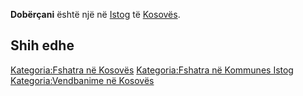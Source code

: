 {{Fshat në 
 | Emri                = Dobërçani
 | EmriAlt                = 
 | NAME_SHORT_FORM=      
 | NAME_GENERIC=      
 | NAME_SORT_NAME_RO=      DOBERCANI
 | FULL_NAME_RO = Dobërçani
 | FULL_NAME_ND_RO=Dobercani
 | SORT_NAME_RG=DOBERCANI
 | FULL_NAME_RG=Dobërçani
 | FULL_NAME_ND_RG=Dobercani
 | SRP_NAME_SHORT_FORM=      
 | SRP_NAME_GENERIC=      
 | SRP_NAME_SORT_NAME_RO=      
 | SRP_FULL_NAME_RO = 
 | SRP_FULL_NAME_ND_RO=
 | SRP_SORT_NAME_RG=
 | SRP_FULL_NAME_RG=
 | SRP_FULL_NAME_ND_RG=
 | Emri (Rasa dhanore) = 
 | Figura              = 
 | Shteti              = Kosovo
 | Komuna              = Istog
 | Kodi postar         = 
 | Sipërfaqja          = 

 | Popullsia           = 

 | Regj. i popullsisë  = 
 | Dend. e popullsisë  = 
 | Faqja zyrtare       = 
 <!--- Koordinatat ----> 
 | Gjerësia            = 42.473333
 | Gjatësia            = 21.569722
 | Lartësia            = 
}}
'''Dobërçani''' është një [[]] në [[Istog]] të [[Kosovës]].

<!-- == Gjeografia == -->
<!-- == Historia == -->
<!-- == Demografia == -->
== Shih edhe ==
{{Komuna Istog}}
{{Kosovo-Administrata-Cung}}

[[Kategoria:Fshatra në Kosovës]]
[[Kategoria:Fshatra në Kommunes Istog]]
[[Kategoria:Vendbanime në Kosovës]]